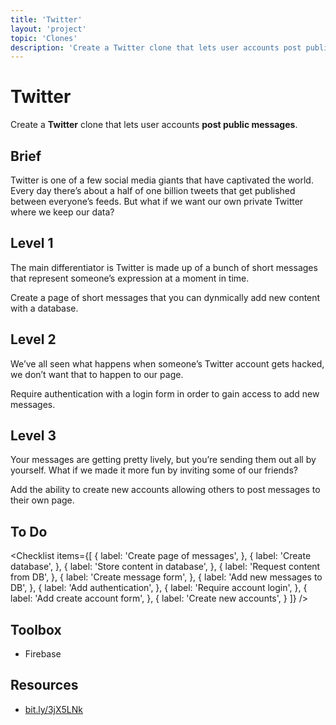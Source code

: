```yaml
---
title: 'Twitter'
layout: 'project'
topic: 'Clones'
description: 'Create a Twitter clone that lets user accounts post public messages.'
---
```



<ProjectHeader>

# Twitter

Create a <strong className="color-blue">Twitter</strong> clone that lets user accounts <strong className="color-purple">post public messages</strong>.

</ProjectHeader>

<ProjectContent>

## Brief

Twitter is one of a few social media giants that have captivated the world. Every day there’s about a half of one billion tweets that get published between everyone’s feeds. But what if we want our own private Twitter where we keep our data?

## Level 1

The main differentiator is Twitter is made up of a bunch of short messages that represent someone’s expression at a moment in time.

Create a page of short messages that you can dynmically add new content with a database.

<LoginRequired>

## Level 2

We’ve all seen what happens when someone’s Twitter account gets hacked, we don’t want that to happen to our page.

Require authentication with a login form in order to gain access to add new messages.

## Level 3

Your messages are getting pretty lively, but you’re sending them out all by yourself. What if we made it more fun by inviting some of our friends?

Add the ability to create new accounts allowing others to post messages to their own page.

</LoginRequired>

</ProjectContent>

<ProjectSidebar>

## To Do

<Checklist items={[
  {
    label: 'Create page of messages',
  },
  {
    label: 'Create database',
  },
  {
    label: 'Store content in database',
  },
  {
    label: 'Request content from DB',
  },
  {
    label: 'Create message form',
  },
  {
    label: 'Add new messages to DB',
  },
  {
    label: 'Add authentication',
  },
  {
    label: 'Require account login',
  },
  {
    label: 'Add create account form',
  },
  {
    label: 'Create new accounts',
  }
]} />

## Toolbox
- Firebase

## Resources
- [bit.ly/3jX5LNk](https://bit.ly/3jX5LNk)

</ProjectSidebar>